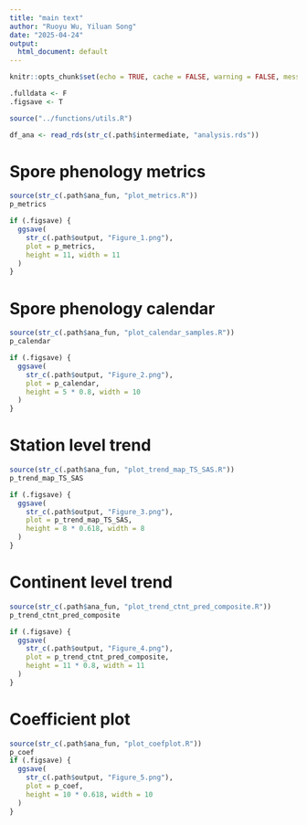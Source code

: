 ```yaml
---
title: "main text"
author: "Ruoyu Wu, Yiluan Song"
date: "2025-04-24"
output:
  html_document: default
---
```


```r
knitr::opts_chunk$set(echo = TRUE, cache = FALSE, warning = FALSE, message = FALSE, process = FALSE)

.fulldata <- F
.figsave <- T

source("../functions/utils.R")

df_ana <- read_rds(str_c(.path$intermediate, "analysis.rds"))
```

# Spore phenology metrics
```r
source(str_c(.path$ana_fun, "plot_metrics.R"))
p_metrics

if (.figsave) {
  ggsave(
    str_c(.path$output, "Figure_1.png"),
    plot = p_metrics,
    height = 11, width = 11
  )
}
```

# Spore phenology calendar
```r
source(str_c(.path$ana_fun, "plot_calendar_samples.R"))
p_calendar

if (.figsave) {
  ggsave(
    str_c(.path$output, "Figure_2.png"),
    plot = p_calendar,
    height = 5 * 0.8, width = 10
  )
}
```

# Station level trend
```r
source(str_c(.path$ana_fun, "plot_trend_map_TS_SAS.R"))
p_trend_map_TS_SAS

if (.figsave) {
  ggsave(
    str_c(.path$output, "Figure_3.png"),
    plot = p_trend_map_TS_SAS,
    height = 8 * 0.618, width = 8
  )
}
```

# Continent level trend
```r
source(str_c(.path$ana_fun, "plot_trend_ctnt_pred_composite.R"))
p_trend_ctnt_pred_composite

if (.figsave) {
  ggsave(
    str_c(.path$output, "Figure_4.png"),
    plot = p_trend_ctnt_pred_composite,
    height = 11 * 0.8, width = 11
  )
}
```

# Coefficient plot
```r
source(str_c(.path$ana_fun, "plot_coefplot.R"))
p_coef
if (.figsave) {
  ggsave(
    str_c(.path$output, "Figure_5.png"),
    plot = p_coef,
    height = 10 * 0.618, width = 10
  )
}
```
